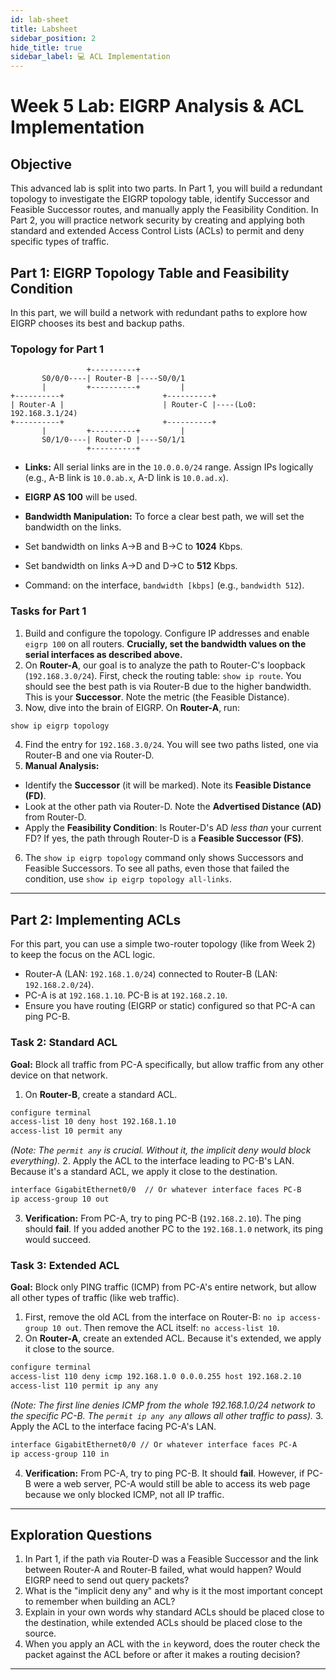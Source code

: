 ```yaml
---
id: lab-sheet
title: Labsheet
sidebar_position: 2
hide_title: true
sidebar_label: 💻 ACL Implementation
---
```


<ModuleBanner />

# Week 5 Lab: EIGRP Analysis & ACL Implementation

## Objective

This advanced lab is split into two parts. In Part 1, you will build a redundant topology to investigate the EIGRP topology table, identify Successor and Feasible Successor routes, and manually apply the Feasibility Condition. In Part 2, you will practice network security by creating and applying both standard and extended Access Control Lists (ACLs) to permit and deny specific types of traffic.

## Part 1: EIGRP Topology Table and Feasibility Condition

In this part, we will build a network with redundant paths to explore how EIGRP chooses its best and backup paths.

### Topology for Part 1

```text
                 +----------+
       S0/0/0----| Router-B |----S0/0/1
       |         +----------+         |
+----------+                      +----------+
| Router-A |                      | Router-C |----(Lo0: 192.168.3.1/24)
+----------+                      +----------+
       |         +----------+         |
       S0/1/0----| Router-D |----S0/1/1
                 +----------+
```

* **Links:** All serial links are in the `10.0.0.0/24` range. Assign IPs logically (e.g., A-B link is `10.0.ab.x`, A-D link is `10.0.ad.x`).
* **EIGRP AS 100** will be used.
* **Bandwidth Manipulation:** To force a clear best path, we will set the bandwidth on the links.

* Set bandwidth on links A->B and B->C to **1024** Kbps.
* Set bandwidth on links A->D and D->C to **512** Kbps.
* Command: on the interface, `bandwidth [kbps]` (e.g., `bandwidth 512`).

### Tasks for Part 1

1. Build and configure the topology. Configure IP addresses and enable `eigrp 100` on all routers. **Crucially, set the bandwidth values on the serial interfaces as described above.**
2. On **Router-A**, our goal is to analyze the path to Router-C's loopback (`192.168.3.0/24`). First, check the routing table: `show ip route`. You should see the best path is via Router-B due to the higher bandwidth. This is your **Successor**. Note the metric (the Feasible Distance).
3. Now, dive into the brain of EIGRP. On **Router-A**, run:

```bash
show ip eigrp topology
   ```
4. Find the entry for `192.168.3.0/24`. You will see two paths listed, one via Router-B and one via Router-D.
5. **Manual Analysis:**

* Identify the **Successor** (it will be marked). Note its **Feasible Distance (FD)**.
* Look at the other path via Router-D. Note the **Advertised Distance (AD)** from Router-D.
* Apply the **Feasibility Condition**: Is Router-D's AD *less than* your current FD? If yes, the path through Router-D is a **Feasible Successor (FS)**.
6. The `show ip eigrp topology` command only shows Successors and Feasible Successors. To see all paths, even those that failed the condition, use `show ip eigrp topology all-links`.

---

## Part 2: Implementing ACLs

For this part, you can use a simple two-router topology (like from Week 2) to keep the focus on the ACL logic.

* Router-A (LAN: `192.168.1.0/24`) connected to Router-B (LAN: `192.168.2.0/24`).
* PC-A is at `192.168.1.10`. PC-B is at `192.168.2.10`.
* Ensure you have routing (EIGRP or static) configured so that PC-A can ping PC-B.

### Task 2: Standard ACL

**Goal:** Block all traffic from PC-A specifically, but allow traffic from any other device on that network.

1. On **Router-B**, create a standard ACL.

```bash
configure terminal
access-list 10 deny host 192.168.1.10
access-list 10 permit any
```

*(Note: The `permit any` is crucial. Without it, the implicit deny would block everything).*
2. Apply the ACL to the interface leading to PC-B's LAN. Because it's a standard ACL, we apply it close to the destination.

```bash
interface GigabitEthernet0/0  // Or whatever interface faces PC-B
ip access-group 10 out
```
3. **Verification:** From PC-A, try to ping PC-B (`192.168.2.10`). The ping should **fail**. If you added another PC to the `192.168.1.0` network, its ping would succeed.

### Task 3: Extended ACL

**Goal:** Block only PING traffic (ICMP) from PC-A's entire network, but allow all other types of traffic (like web traffic).

1. First, remove the old ACL from the interface on Router-B: `no ip access-group 10 out`. Then remove the ACL itself: `no access-list 10`.
2. On **Router-A**, create an extended ACL. Because it's extended, we apply it close to the source.

```bash
configure terminal
access-list 110 deny icmp 192.168.1.0 0.0.0.255 host 192.168.2.10
access-list 110 permit ip any any
```

*(Note: The first line denies ICMP from the whole 192.168.1.0/24 network to the specific PC-B. The `permit ip any any` allows all other traffic to pass).*
3. Apply the ACL to the interface facing PC-A's LAN.

```bash
interface GigabitEthernet0/0 // Or whatever interface faces PC-A
ip access-group 110 in
```
4. **Verification:** From PC-A, try to ping PC-B. It should **fail**. However, if PC-B were a web server, PC-A would still be able to access its web page because we only blocked ICMP, not all IP traffic.

---

## Exploration Questions

1. In Part 1, if the path via Router-D was a Feasible Successor and the link between Router-A and Router-B failed, what would happen? Would EIGRP need to send out query packets?
2. What is the "implicit deny any" and why is it the most important concept to remember when building an ACL?
3. Explain in your own words why standard ACLs should be placed close to the destination, while extended ACLs should be placed close to the source.
4. When you apply an ACL with the `in` keyword, does the router check the packet against the ACL before or after it makes a routing decision?

---
